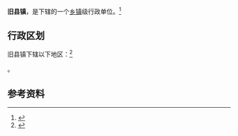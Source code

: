 {{中国乡级行政区|14/10/25/103/000}}

'''旧县镇'''，是{{PRC admin/fullname|14/10/25/103/000|3}}下辖的一个[[乡镇|乡镇]]级行政单位。<ref>{{PRC admin/ref sgc|{{PRC admin/parent|14/10/25/103/000}}}}</ref>

== 行政区划 ==

旧县镇下辖以下地区：<ref>{{PRC admin/ref sgc|14/10/25/103/000}}</ref>

{{PRC admin/children|14/10/25/103/000}}。

== 参考资料 ==

{{reflist}}

{{行政区划小作品}}
{{PRC admin/navcat|14/10/25/103/000}}